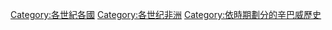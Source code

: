 [[Category:各世紀各國|Category:各世紀各國]]
[[Category:各世纪非洲|Category:各世纪非洲]]
[[Category:依時期劃分的辛巴威歷史|Category:依時期劃分的辛巴威歷史]]